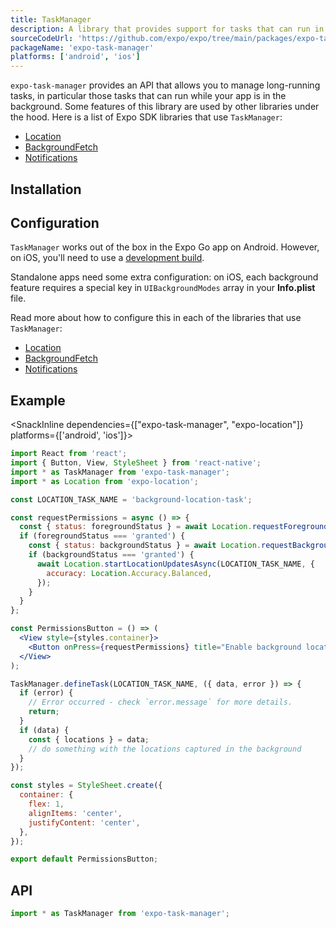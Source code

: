 ```yaml
---
title: TaskManager
description: A library that provides support for tasks that can run in the background.
sourceCodeUrl: 'https://github.com/expo/expo/tree/main/packages/expo-task-manager'
packageName: 'expo-task-manager'
platforms: ['android', 'ios']
---
```



`expo-task-manager` provides an API that allows you to manage long-running tasks, in particular those tasks that can run while your app is in the background. Some features of this library are used by other libraries under the hood. Here is a list of Expo SDK libraries that use `TaskManager`:

- [Location](location.mdx)
- [BackgroundFetch](background-fetch.mdx)
- [Notifications](notifications.mdx)

## Installation

<APIInstallSection />

## Configuration&ensp;<PlatformTag platform='ios' />

`TaskManager` works out of the box in the Expo Go app on Android. However, on iOS, you'll need to use a [development build](/develop/development-builds/introduction/).

Standalone apps need some extra configuration: on iOS, each background feature requires a special key in `UIBackgroundModes` array in your **Info.plist** file.

Read more about how to configure this in each of the libraries that use `TaskManager`:

- [Location](location.mdx#background-location-configuration)
- [BackgroundFetch](background-fetch.mdx#configuration)
- [Notifications](notifications.mdx#background-notification-configuration)

## Example

<SnackInline dependencies={["expo-task-manager", "expo-location"]} platforms={['android', 'ios']}>

```jsx
import React from 'react';
import { Button, View, StyleSheet } from 'react-native';
import * as TaskManager from 'expo-task-manager';
import * as Location from 'expo-location';

const LOCATION_TASK_NAME = 'background-location-task';

const requestPermissions = async () => {
  const { status: foregroundStatus } = await Location.requestForegroundPermissionsAsync();
  if (foregroundStatus === 'granted') {
    const { status: backgroundStatus } = await Location.requestBackgroundPermissionsAsync();
    if (backgroundStatus === 'granted') {
      await Location.startLocationUpdatesAsync(LOCATION_TASK_NAME, {
        accuracy: Location.Accuracy.Balanced,
      });
    }
  }
};

const PermissionsButton = () => (
  <View style={styles.container}>
    <Button onPress={requestPermissions} title="Enable background location" />
  </View>
);

TaskManager.defineTask(LOCATION_TASK_NAME, ({ data, error }) => {
  if (error) {
    // Error occurred - check `error.message` for more details.
    return;
  }
  if (data) {
    const { locations } = data;
    // do something with the locations captured in the background
  }
});

const styles = StyleSheet.create({
  container: {
    flex: 1,
    alignItems: 'center',
    justifyContent: 'center',
  },
});

export default PermissionsButton;
```

</SnackInline>

## API

```js
import * as TaskManager from 'expo-task-manager';
```

<APISection packageName="expo-task-manager" apiName="TaskManager" />
